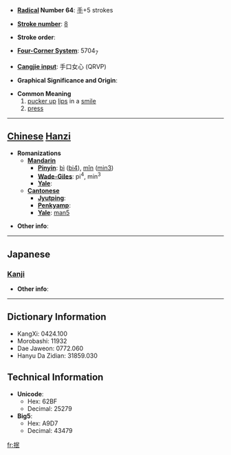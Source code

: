 * '''[[Wiktionary:Chinese radical index| Radical]] Number 64''': [[Wiktionary:Chinese radical index 手|手]]+5 strokes

* '''[[Wiktionary:Chinese total strokes index|Stroke number]]''': [[Wiktionary:Chinese total strokes index 8|8]]

* '''Stroke order''': 

* '''[[Wiktionary:Chinese four corner index|Four-Corner System]]''': 5704<sub>7</sub>

* '''[[Wiktionary:Chinese Cangjie index|Cangjie input]]''': 手口女心 (QRVP)

* '''Graphical Significance and Origin''': 

* '''Common Meaning'''
*# [[pucker up]] [[lips]] in a [[smile]]
*# [[press]]


----

== [[Chinese]] [[Hanzi]] ==

* '''Romanizations'''
** '''[[Mandarin]]'''
*** '''[[Pinyin]]''': [[bì]] ([[bi4]]), [[mǐn]] ([[min3]])
*** '''[[Wade-Giles]]''': pi<sup>4</sup>, min<sup>3</sup>
*** '''[[Yale]]''': 
** '''[[Cantonese]]'''
*** '''[[Jyutping]]''':
*** '''[[Penkyamp]]''': 
*** '''[[Yale]]''': [[man5]]

* '''Other info''': 

----

==Japanese==
===[[Kanji]]===
{{kanji|on readings=[[びん]] (bin), [[みん]] (min)
|kun readings=[[なでる]] (naderu)
}}

* '''Other info''':  

----

== Dictionary Information ==

* KangXi: 0424.100
* Morobashi: 11932
* Dae Jaweon: 0772.060
* Hanyu Da Zidian: 31859.030

== Technical Information ==

* '''Unicode''':
** Hex: 62BF
** Decimal: 25279
* '''Big5''':
** Hex: A9D7
** Decimal: 43479

[[fr:抿]]